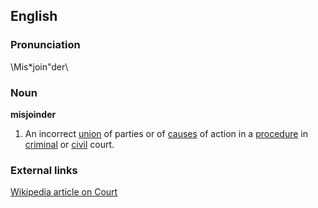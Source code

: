 == English ==
=== Pronunciation ===
\Mis*join"der\
=== Noun ===
'''misjoinder'''
# An incorrect [[union]] of parties or of [[causes]] of action in a [[procedure]] in [[criminal]] or [[civil]] court.
=== External links ===
[[:w:court|Wikipedia article on Court]]